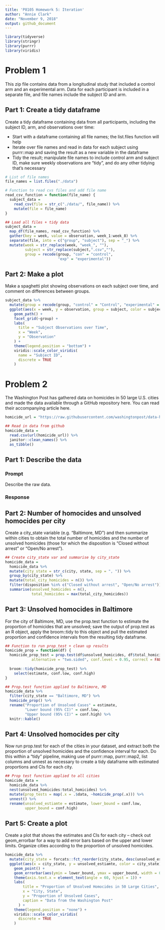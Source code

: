```yaml
---
title: 'P8105 Homework 5: Iteration'
author: "Annie Clark"
date: "November 9, 2018"
output: github_document
---
```


```r
library(tidyverse)
library(stringr)
library(purrr)
library(viridis)
```

# Problem 1
This zip file contains data from a longitudinal study that included a control 
arm and an experimental arm. Data for each participant is included in a 
separate file, and file names include the subject ID and arm.

## Part 1: Create a tidy dataframe

Create a tidy dataframe containing data from all participants, including the 
subject ID, arm, and observations over time:

* Start with a dataframe containing all file names; the list.files function will 
help
* Iterate over file names and read in data for each subject using purrr::map 
and saving the result as a new variable in the dataframe
* Tidy the result; manipulate file names to include control arm and subject ID, 
make sure weekly observations are “tidy”, and do any other tidying that’s 
necessary

```r
# List of file names
file_names = list.files("./data")

# Function to read cvs files and add file name
read_csv_function = function(file_name) {
  subject_data = 
    read_csv(file = str_c("./data/", file_name)) %>% 
    mutate(file = file_name)
}

## Load all files + tidy data
subject_data = 
  map_df(file_names, read_csv_function) %>% 
  gather(key = week, value = observation, week_1:week_8) %>% 
  separate(file, into = c("group", "subject"), sep = "_") %>% 
  mutate(week = str_replace(week, "week_", ""),
         subject = str_replace(subject,".csv",""),
         group = recode(group, "con" = "control", 
                        "exp" = "experimental"))

```


## Part 2: Make a plot

Make a spaghetti plot showing observations on each subject over time, and 
comment on differences between groups.


```r
subject_data %>% 
  mutate(group = recode(group, "control" = "Control", "experimental" = "Experimental")) %>% 
  ggplot(aes(x = week, y = observation, group = subject, color = subject)) + 
    geom_path() + 
    facet_grid(~group) + 
    labs(
      title = "Subject Observations over Time",
      x = "Week",
      y = "Observation"
    ) + 
    theme(legend.position = "bottom") +
    viridis::scale_color_viridis(
      name = "Subject ID", 
      discrete = TRUE
    )
```


# Problem 2
The Washington Post has gathered data on homicides in 50 large U.S. cities and 
made the data available through a GitHub repository here. You can read their 
accompanying article here.




```r
homicide_url = "https://raw.githubusercontent.com/washingtonpost/data-homicides/master/homicide-data.csv"

## Read in data from github
homicide_data = 
  read.csv(url(homicide_url)) %>% 
  janitor::clean_names() %>% 
  as_tibble()
```


## Part 1: Describe the data

### Prompt
Describe the raw data. 

### Response



## Part 2: Number of homocides and unsolved homocides per city

Create a city_state variable (e.g. “Baltimore, MD”) and then summarize within 
cities to obtain the total number of homicides and the number of unsolved 
homicides (those for which the disposition is “Closed without arrest” or 
“Open/No arrest”).

```r
## Create city_state var and summarise by city_state
homicide_data =
  homicide_data %>% 
  mutate(city_state = str_c(city, state, sep = ", ")) %>% 
  group_by(city_state) %>% 
  mutate(total_city_homicides = n()) %>% 
  filter(disposition %in% c("Closed without arrest", "Open/No arrest")) %>% 
  summarise(unsolved_homicides = n(),
            total_homicides = max(total_city_homicides))
```


## Part 3: Unsolved homocides in Baltimore

For the city of Baltimore, MD, use the prop.test function to estimate the 
proportion of homicides that are unsolved; save the output of prop.test as an 
R object, apply the broom::tidy to this object and pull the estimated proportion 
and confidence intervals from the resulting tidy dataframe.



```r
## Function to run prop_test + clean up results
homicide_prop = function(df) {
  homicide_prop_test = prop.test(df$unsolved_homicides, df$total_homicides, 
            alternative = "two.sided", conf.level = 0.95, correct = FALSE)
  
  broom::tidy(homicide_prop_test) %>% 
    select(estimate, conf.low, conf.high)
}

## Prop.test function applied to Baltimore, MD
homicide_data %>% 
  filter(city_state == "Baltimore, MD") %>% 
  homicide_prop() %>% 
  rename("Proportion of Unsolved Cases" = estimate, 
         "Lower bound (95% CI)" = conf.low, 
         "Upper bound (95% CI)" = conf.high) %>% 
  knitr::kable()
```



## Part 4: Unsolved homocides per city

Now run prop.test for each of the cities in your dataset, and extract both the 
proportion of unsolved homicides and the confidence interval for each. Do this 
within a “tidy” pipeline, making use of purrr::map, purrr::map2, list columns 
and  unnest as necessary to create a tidy dataframe with estimated proportions 
and CIs for each city.


```r
## Prop test function applied to all cities
homicide_data = 
  homicide_data %>% 
  nest(unsolved_homicides:total_homicides) %>% 
  mutate(prop_tests = map(.x = .$data, ~homicide_prop(.x))) %>% 
  unnest() %>% 
  rename(unsolved_estiamte = estimate, lower_bound = conf.low,
         upper_bound = conf.high)
```

## Part 5: Create a plot

Create a plot that shows the estimates and CIs for each city – check out 
geom_errorbar for a way to add error bars based on the upper and lower limits. 
Organize cities according to the proportion of unsolved homicides.


```r
homicide_data %>% 
  mutate(city_state = forcats::fct_reorder(city_state, desc(unsolved_estiamte))) %>%
  ggplot(aes(x = city_state, y = unsolved_estiamte, color = city_state)) + 
    geom_point() +
    geom_errorbar(aes(ymin = lower_bound, ymax = upper_bound, width = 0.2)) + 
    theme(axis.text.x = element_text(angle = 60, hjust = 1)) + 
    labs(
        title = "Proportion of Unsolved Homocides in 50 Large Cities",
        x = "City, State",
        y = "Proportion of Unsolved Cases", 
        caption = "Data from the Washington Post"
      ) +
    theme(legend.position = "none") +
    viridis::scale_color_viridis(
      discrete = TRUE
    )
```

